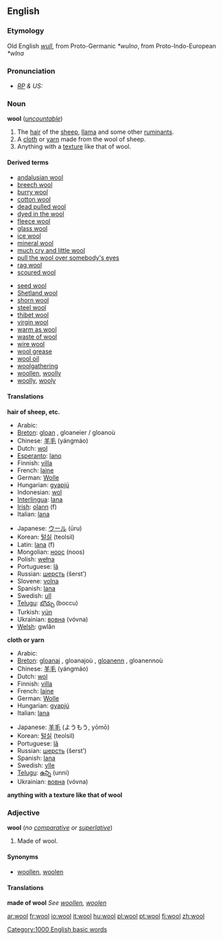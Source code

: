 {{see|Wool}}

==English==

===Etymology===
Old English ''[[wull]]'', from Proto-Germanic ''*wulno'', from Proto-Indo-European ''*wlna''

===Pronunciation===
* ''[[RP]] & US:'' {{IPA|/wʊl/}}

===Noun===
{{wikipedia}}
'''wool''' (''[[uncountable]]'')

# The [[hair]] of the [[sheep]], [[llama]] and some other [[ruminant]]s.
# A [[cloth]] or [[yarn]] made from the wool of sheep.
# Anything with a [[texture]] like that of wool.

====Derived terms====
{{top2}}
*[[andalusian wool]]
*[[breech wool]]
*[[burry wool]]
*[[cotton wool]]
*[[dead pulled wool]]
*[[dyed in the wool]]
*[[fleece wool]]
*[[glass wool]]
*[[ice wool]]
*[[mineral wool]]
*[[much cry and little wool]]
*[[pull the wool over somebody's eyes]]
*[[rag wool]]
*[[scoured wool]]
{{mid2}}
*[[seed wool]]
*[[Shetland wool]]
*[[shorn wool]]
*[[steel wool]]
*[[thibet wool]]
*[[virgin wool]]
*[[warm as wool]]
*[[waste of wool]]
*[[wire wool]]
*[[wool grease]]
*[[wool oil]]
*[[woolgathering]]
*[[woollen]], [[woolly]]
*[[woolly]], [[wooly]]
{{bottom}}

====Translations====
'''hair of sheep, etc.'''
{{top}}
*Arabic: {{ARchar|[[صوف]]}} {{Unicode|(ʂu:f)}}
*[[Breton]]: [[gloan]] {{m}}, gloaneier / gloanoù {{p}}
*Chinese: [[羊毛]] (yángmáo)
*Dutch: [[wol]] {{m}}
*[[Esperanto]]: [[lano]]
*Finnish: [[villa]]
*French: [[laine]] {{f}}
*German: [[Wolle]] {{f}}
*Hungarian: [[gyapjú]]
*Indonesian: [[wol]]
*[[Interlingua]]: [[lana]]
*[[Irish]]: [[olann]] (f)
*Italian: [[lana#Italian|lana]] {{f}}
{{mid}}
*Japanese: [[ウール]] (ūru)
*Korean: [[털실]] (teolsil)
*Latin: [[lana]] (f)
*Mongolian: [[ноос]] (noos)
*Polish: [[wełna]] {{f}}
*Portuguese: [[lã]] {{f}}
*Russian: [[шерсть]] (šerst’) {{f}}
*Slovene: [[volna]] {{f}}
*Spanish: [[lana#Spanish|lana]] {{f}}
*Swedish: [[ull]] {{c}}
*[[Telugu]]: [[బొచ్చు]] (boccu) 
*Turkish: [[yün]]
*Ukrainian: [[вовна]] (vóvna) {{f}}
*[[Welsh]]: gwlân 
{{bottom}}

'''cloth or yarn'''
{{top}}
*Arabic: {{ARchar|[[صوف]]}} {{Unicode|(ʂu:f)}}
*[[Breton]]: [[gloanaj]] {{m}}, gloanajoù {{p}}, [[gloanenn]] {{f}}, gloanennoù {{p}}
*Chinese: [[羊毛]] (yángmáo)
*Dutch: [[wol]]
*Finnish: [[villa]]
*French: [[laine]] {{f}}
*German: [[Wolle]] {{f}}
*Hungarian: [[gyapjú]]
*Italian: [[lana#Italian|lana]] {{f}}
{{mid}}
*Japanese: [[羊毛]] (ようもう, yōmō)
*Korean: [[털실]] (teolsil)
*Portuguese: [[lã]] {{f}}
*Russian: [[шерсть]] (šerst’) {{f}}
*Spanish: [[lana#Spanish|lana]] {{f}}
*Swedish: [[ylle]] {{n}}
*[[Telugu]]: [[ఉన్ని]] (unni)
*Ukrainian: [[вовна]] (vóvna) {{f}}
{{bottom}}

'''anything with a texture like that of wool'''
{{top}}
{{mid}}
{{bottom}}

===Adjective===
'''wool''' (''no [[comparative]] or [[superlative]]'')
# Made of wool.

====Synonyms====
*[[woollen]], [[woolen]]

====Translations====
'''made of wool'''
''See [[woollen]], [[woolen]]''

[[Category:1000 English basic words]]

[[ar:wool]]
[[fr:wool]]
[[io:wool]]
[[it:wool]]
[[hu:wool]]
[[pl:wool]]
[[pt:wool]]
[[fi:wool]]
[[zh:wool]]
